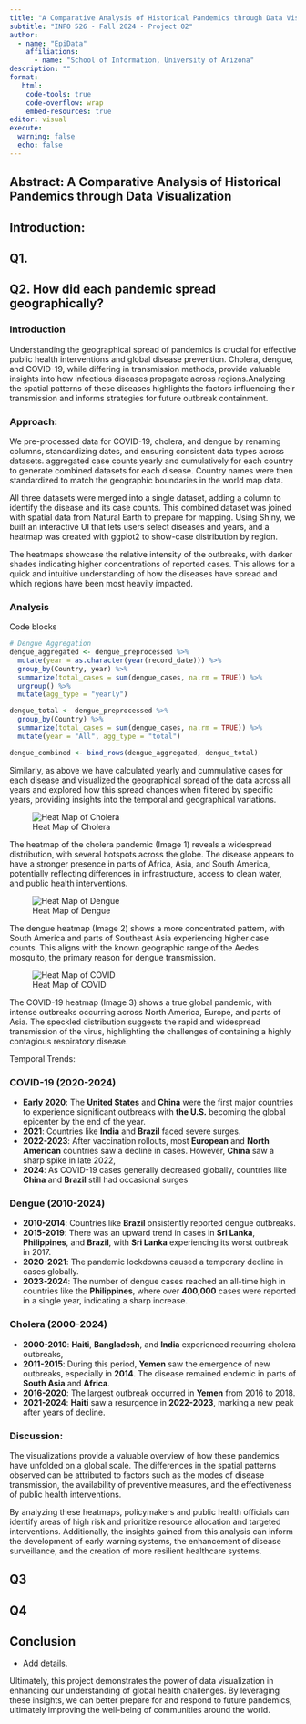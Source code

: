 ```yaml
---
title: "A Comparative Analysis of Historical Pandemics through Data Visualization"
subtitle: "INFO 526 - Fall 2024 - Project 02"
author: 
  - name: "EpiData"
    affiliations:
      - name: "School of Information, University of Arizona"
description: ""
format:
   html:
    code-tools: true
    code-overflow: wrap
    embed-resources: true
editor: visual
execute:
  warning: false
  echo: false
---
```


## Abstract: A Comparative Analysis of Historical Pandemics through Data Visualization




## Introduction:



## Q1. 

## Q2. How did each pandemic spread geographically?

### Introduction

Understanding the geographical spread of pandemics is crucial for effective public health interventions and global disease prevention. Cholera, dengue, and COVID-19, while differing in transmission methods, provide valuable insights into how infectious diseases propagate across regions.Analyzing the spatial patterns of these diseases highlights the factors influencing their transmission and informs strategies for future outbreak containment.

### Approach:

We pre-processed data for COVID-19, cholera, and dengue by renaming columns, standardizing dates, and ensuring consistent data types across datasets. aggregated case counts yearly and cumulatively for each country to generate combined datasets for each disease. Country names were then standardized to match the geographic boundaries in the world map data.

All three datasets were merged into a single dataset, adding a column to identify the disease and its case counts. This combined dataset was joined with spatial data from Natural Earth to prepare for mapping. Using Shiny, we built an interactive UI that lets users select diseases and years, and a heatmap was created with ggplot2 to show-case distribution by region.

The heatmaps showcase the relative intensity of the outbreaks, with darker shades indicating higher concentrations of reported cases. This allows for a quick and intuitive understanding of how the diseases have spread and which regions have been most heavily impacted.

### Analysis

Code blocks 
```r
# Dengue Aggregation
dengue_aggregated <- dengue_preprocessed %>%
  mutate(year = as.character(year(record_date))) %>%                    
  group_by(Country, year) %>%
  summarize(total_cases = sum(dengue_cases, na.rm = TRUE)) %>%
  ungroup() %>%
  mutate(agg_type = "yearly")

dengue_total <- dengue_preprocessed %>%
  group_by(Country) %>%
  summarize(total_cases = sum(dengue_cases, na.rm = TRUE)) %>%
  mutate(year = "All", agg_type = "total")

dengue_combined <- bind_rows(dengue_aggregated, dengue_total)
```


Similarly, as above we have calculated yearly and cummulative cases for each disease and visualized the geographical spread of the data across all years and explored how this spread changes when filtered by specific years, providing insights into the temporal and geographical variations.

![Heat Map of Cholera](Epidata_poster/task2_1.jpeg)


The heatmap of the cholera pandemic (Image 1) reveals a widespread distribution, with several hotspots across the globe. The disease appears to have a stronger presence in parts of Africa, Asia, and South America, potentially reflecting differences in infrastructure, access to clean water, and public health interventions.

![Heat Map of Dengue](Epidata_poster/task2_2.jpeg)


The dengue heatmap (Image 2) shows a more concentrated pattern, with South America and parts of Southeast Asia experiencing higher case counts. This aligns with the known geographic range of the Aedes mosquito, the primary reason for dengue transmission.

![Heat Map of COVID](Epidata_poster/task2_3.jpeg)


The COVID-19 heatmap (Image 3) shows a true global pandemic, with intense outbreaks occurring across North America, Europe, and parts of Asia. The speckled distribution suggests the rapid and widespread transmission of the virus, highlighting the challenges of containing a highly contagious respiratory disease.

Temporal Trends:

### COVID-19 (2020-2024)
- **Early 2020**: The **United States** and **China** were the first major countries to experience significant outbreaks with **the U.S.** becoming the global epicenter by the end of the year.
- **2021**: Countries like **India** and **Brazil** faced severe surges. 
- **2022-2023**: After vaccination rollouts, most **European** and **North American** countries saw a decline in cases. However, **China** saw a sharp spike in late 2022, 
- **2024**: As COVID-19 cases generally decreased globally, countries like **China** and **Brazil** still had occasional surges

### Dengue (2010-2024)
- **2010-2014**: Countries like **Brazil** onsistently reported dengue outbreaks.
- **2015-2019**: There was an upward trend in cases in **Sri Lanka**, **Philippines**, and **Brazil**, with **Sri Lanka** experiencing its worst outbreak in 2017.
- **2020-2021**: The pandemic lockdowns caused a temporary decline in cases globally.
- **2023-2024**: The number of dengue cases reached an all-time high in countries like the **Philippines**, where over **400,000** cases were reported in a single year, indicating a sharp increase.

### Cholera (2000-2024)
- **2000-2010**: **Haiti**, **Bangladesh**, and **India** experienced recurring cholera outbreaks,
- **2011-2015**: During this period, **Yemen** saw the emergence of new outbreaks, especially in **2014**. The disease remained endemic in parts of **South Asia** and **Africa**.
- **2016-2020**: The largest outbreak occurred in **Yemen** from 2016 to 2018.
- **2021-2024**: **Haiti** saw a resurgence in **2022-2023**, marking a new peak after years of decline.

### Discussion:

The visualizations provide a valuable overview of how these pandemics have unfolded on a global scale. The differences in the spatial patterns observed can be attributed to factors such as the modes of disease transmission, the availability of preventive measures, and the effectiveness of public health interventions.

By analyzing these heatmaps, policymakers and public health officials can identify areas of high risk and prioritize resource allocation and targeted interventions. Additionally, the insights gained from this analysis can inform the development of early warning systems, the enhancement of disease surveillance, and the creation of more resilient healthcare systems.

## Q3

## Q4



## Conclusion

- Add details.

Ultimately, this project demonstrates the power of data visualization in enhancing our understanding of global health challenges. By leveraging these insights, we can better prepare for and respond to future pandemics, ultimately improving the well-being of communities around the world.




